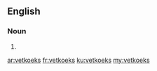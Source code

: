 ==English==

===Noun===
{{head|en|plural}}

# {{plural of|vetkoek|lang=en}}

[[ar:vetkoeks]]
[[fr:vetkoeks]]
[[ku:vetkoeks]]
[[my:vetkoeks]]